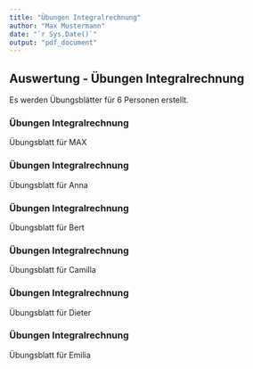 ```yaml
---
title: "Übungen Integralrechnung"
author: "Max Mustermann"
date: "`r Sys.Date()`"
output: "pdf_document"
---
```



## Auswertung - Übungen Integralrechnung

Es werden Übungsblätter für 6 Personen erstellt.

 

 \newpage 

 
### Übungen Integralrechnung
Übungsblatt für MAX 
 

 \newpage 

 
### Übungen Integralrechnung
Übungsblatt für Anna 
 

 \newpage 

 
### Übungen Integralrechnung
Übungsblatt für Bert 
 

 \newpage 

 
### Übungen Integralrechnung
Übungsblatt für Camilla 
 

 \newpage 

 
### Übungen Integralrechnung
Übungsblatt für Dieter 
 

 \newpage 

 
### Übungen Integralrechnung
Übungsblatt für Emilia 

